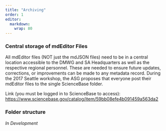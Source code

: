 ```yaml
---
title: "Archiving"
order: 1
editor: 
  markdown: 
    wrap: 80
---
```


### Central storage of mdEditor Files

All mdEditor files (NOT just the mdJSON files) need to be in a central location
accessible to the DMWG and SA Headquarters as well as the respective regional
personnel. These are needed to ensure future updates, corrections, or
improvements can be made to any metadata record. During the 2017 Seattle
workshop, the ASG proposes that everyone post their mdEditor files to the single
ScienceBase folder.

Link (you must be logged in to ScienceBase to access):
<https://www.sciencebase.gov/catalog/item/59bb08efe4b091459a563da2>

### Folder structure

*In Development*
